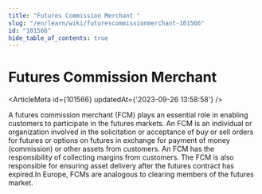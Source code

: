 ```yaml
---
title: "Futures Commission Merchant "
slug: "/en/learn/wiki/futurescommissionmerchant-101566"
id: "101566"
hide_table_of_contents: true
---
```



# Futures Commission Merchant 

<ArticleMeta id={101566} updatedAt={'2023-09-26 13:58:58'} />
<div className='border-solid border-b border-t-0 my-4 border-[var(--ifm-color-gray-300)]' />

A futures commission merchant (FCM) plays an essential role in enabling customers to participate in the futures markets. An FCM is an individual or organization involved in the solicitation or acceptance of buy or sell orders for futures or options on futures in exchange for payment of money (commission) or other assets from customers. An FCM has the responsibility of collecting margins from customers. The FCM is also responsible for ensuring asset delivery after the futures contract has expired.In Europe, FCMs are analogous to clearing members of the futures market.
